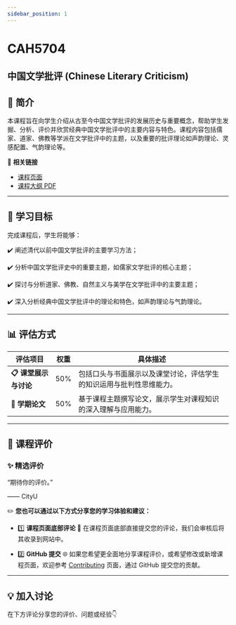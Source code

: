 ```yaml
---
sidebar_position: 1
---
```


# CAH5704
## 中国文学批评 (Chinese Literary Criticism)

## **📘 简介**
本课程旨在向学生介绍从古至今中国文学批评的发展历史与重要概念，帮助学生发掘、分析、评价并欣赏经典中国文学批评中的主要内容与特色。课程内容包括儒家、道家、佛教等学派在文学批评中的主题，以及重要的批评理论如声韵理论、灵感配置、气韵理论等。

🔗 **相关链接**
- [课程页面](https://www.cityu.edu.hk/catalogue/pg/202425/course/CAH5704.htm)
- [课程大纲 PDF](https://www.cityu.edu.hk/catalogue/pg/202425/course/CAH5704.pdf)

---

## **🎯 学习目标**

完成课程后，学生将能够：

✔️ 阐述清代以前中国文学批评的主要学习方法；

✔️ 分析中国文学批评史中的重要主题，如儒家文学批评的核心主题；

✔️ 探讨与分析道家、佛教、自然主义与美学在文学批评中的主要主题；

✔️ 深入分析经典中国文学批评中的理论和特色，如声韵理论与气韵理论。

---

## **📊 评估方式**

| **评估项目**          | **权重** | **具体描述**                                                                                       |
|----------------------|---------|---------------------------------------------------------------------------------------------------|
| **📋 课堂展示与讨论** | 50%     | 包括口头与书面展示以及课堂讨论，评估学生的知识运用与批判性思维能力。                                          |
| **📂 学期论文**       | 50%     | 基于课程主题撰写论文，展示学生对课程知识的深入理解与应用能力。                                             |

---

## **💬 课程评价**

### ✨ **精选评价**
<div className={commentStyles.commentBox}>
    <p className={commentStyles.commentText}>
        “期待你的评价。”
    </p>
    <p className={commentStyles.commentAuthor}>—— CityU</p>
</div>

✏️ **您也可以通过以下方式分享您的学习体验和建议：**

- 1️⃣ **课程页面底部评论**
💬 在课程页面底部直接提交您的评论，我们会审核后将其收录到网站中。

- 2️⃣ **GitHub 提交**
🌐 如果您希望更全面地分享课程评价，或希望修改或新增课程页面，欢迎参考 [Contributing](https://penjc.github.io/cityU-navigator/contributing) 页面，通过 GitHub 提交您的贡献。

---

## **💡 加入讨论**

在下方评论分享您的评价、问题或经验👇
<Utterances />
